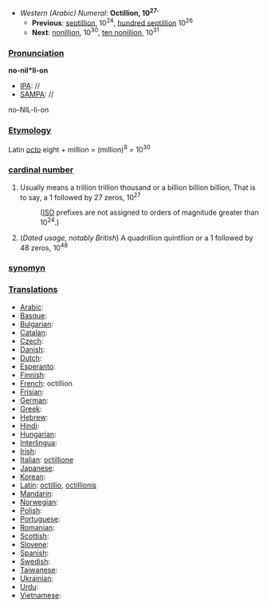 *''Western (Arabic) Numeral'': '''Octillion, 10<sup>27</sup>''''
**'''Previous''': [[septillion]], 10<sup>24</sup>, [[hundred septillion]] 10<sup>26</sup>
**'''Next''': [[nonillion]], 10<sup>30</sup>, [[ten nonillion]], 10<sup>31</sup>

===[[Pronunciation]]===

'''no-nil*li-on'''
*[[IPA]]: //
*[[SAMPA]]: //
no-NIL-li-on
===[[Etymology]]===
Latin ''[[octo]]'' eight + million = (million)<sup>8</sup> = 10<sup>30</sup>

===[[cardinal number]]===
#Usually means a trillion trillion thousand or a billion billion billion, That is to say, a 1 followed by 27 zeros, 10<sup>27</sup>
#:([[ISO]] prefixes are not assigned to orders of magnitude greater than 10<sup>24</sup>.)
#(''Dated usage, notably British'') A quadrillion quintllion or a 1 followed by 48 zeros, 10<sup>48</sup>

===[[synomyn]]===

===[[Translations]]===

*[[Arabic]]:
*[[Basque]]:
*[[Bulgarian]]:
*[[Catalan]]:
*[[Czech]]:
*[[Danish]]:
*[[Dutch]]:
*[[Esperanto]]:
*[[Finnish]]:
*[[French]]: octillion
*[[Frisian]]:
*[[German]]: 
*[[Greek]]: 
*[[Hebrew]]:
*[[Hindi]]:
*[[Hungarian]]:
*[[Interlingua]]:
*[[Irish]]:
*[[Italian]]: [[octillione]]
*[[Japanese]]:
*[[Korean]]:
*[[Latin]]: [[octillio]], [[octillionis]]
*[[Mandarin]]:
*[[Norwegian]]:
*[[Polish]]:
*[[Portuguese]]:
*[[Romanian]]:
*[[Scottish]]:
*[[Slovene]]:
*[[Spanish]]:
*[[Swedish]]:
*[[Taiwanese]]:
*[[Ukrainian]]:
*[[Urdu]]:
*[[Vietnamese]]: